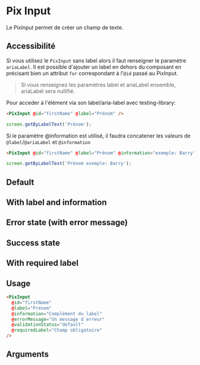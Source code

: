 

<Meta title="Form/Inputs/Input" component="PixInput" argTypes={stories.argTypes} />

# Pix Input

Le PixInput permet de créer un champ de texte.

## Accessibilité

Si vous utilisez le `PixInput` sans label alors il faut renseigner le paramètre `ariaLabel`. Il est possible d'ajouter un label en dehors du composant en précisant bien un attribut `for` correspondant à l'`@id` passé au PixInput.

> Si vous renseignez les paramètres label et ariaLabel ensemble, ariaLabel sera nullifié.

Pour acceder à l'élément via son label/aria-label avec testing-library:

```html
<PixInput @id="firstName" @label="Prénom" />
```

```javascript
screen.getByLabelText('Prénom');
```

Si le paramètre @information est utilisé, il faudra concatener les valeurs de `@label`/`@ariaLabel` et `@information`

```html
<PixInput @id="firstName" @label="Prénom" @information="exemple: Barry" />
```

```javascript
screen.getByLabelText('Prénom exemple: Barry');
```

## Default

<Canvas>
  <Story name="Default" story={stories.Default} height={100} />
</Canvas>

## With label and information

<Canvas>
  <Story story={stories.withLabel} height={110} />
</Canvas>

## Error state (with error message)

<Canvas>
  <Story story={stories.errorState} height={110} />
</Canvas>

## Success state

<Canvas>
  <Story story={stories.successState} height={100} />
</Canvas>

## With required label

<Canvas>
  <Story story={stories.withRequiredLabel} height={100} />
</Canvas>

## Usage

```html
<PixInput
  @id="firstName"
  @label="Prénom"
  @information="Complément du label"
  @errorMessage="Un message d`erreur"
  @validationStatus="default"
  @requiredLabel="Champ obligatoire"
/>
```

## Arguments

<ArgsTable story="Default" />

